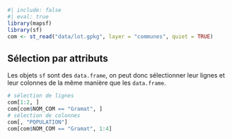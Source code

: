```r
#| include: false
#| eval: true
library(mapsf)
library(sf)
com <- st_read("data/lot.gpkg", layer = "communes", quiet = TRUE)
```


## Sélection par attributs

Les objets `sf` sont des `data.frame`, on peut donc sélectionner leur lignes et leur colonnes de la même manière que les `data.frame`. 

```r
# sélection de lignes
com[1:2, ]
com[com$NOM_COM == "Gramat", ]
# sélection de colonnes
com[, "POPULATION"]
com[com$NOM_COM == "Gramat", 1:4]
```


